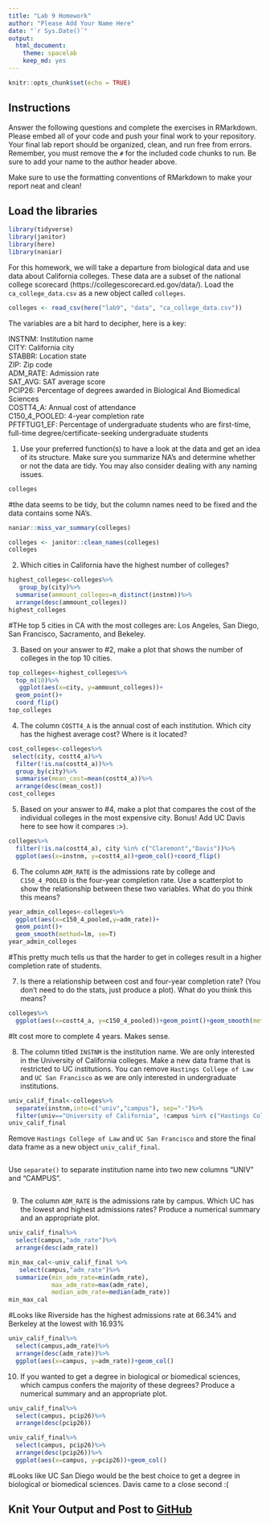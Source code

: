 ```yaml
---
title: "Lab 9 Homework"
author: "Please Add Your Name Here"
date: "`r Sys.Date()`"
output:
  html_document: 
    theme: spacelab
    keep_md: yes
---
```


```r
knitr::opts_chunk$set(echo = TRUE)
```

## Instructions
Answer the following questions and complete the exercises in RMarkdown. Please embed all of your code and push your final work to your repository. Your final lab report should be organized, clean, and run free from errors. Remember, you must remove the `#` for the included code chunks to run. Be sure to add your name to the author header above.  

Make sure to use the formatting conventions of RMarkdown to make your report neat and clean!  

## Load the libraries
```r
library(tidyverse)
library(janitor)
library(here)
library(naniar)
``` 

For this homework, we will take a departure from biological data and use data about California colleges. These data are a subset of the national college scorecard (https://collegescorecard.ed.gov/data/). Load the `ca_college_data.csv` as a new object called `colleges`.
```r
colleges <- read_csv(here("lab9", "data", "ca_college_data.csv"))
```

The variables are a bit hard to decipher, here is a key:  

INSTNM: Institution name  
CITY: California city  
STABBR: Location state  
ZIP: Zip code  
ADM_RATE: Admission rate  
SAT_AVG: SAT average score  
PCIP26: Percentage of degrees awarded in Biological And Biomedical Sciences  
COSTT4_A: Annual cost of attendance  
C150_4_POOLED: 4-year completion rate  
PFTFTUG1_EF: Percentage of undergraduate students who are first-time, full-time degree/certificate-seeking undergraduate students  

1. Use your preferred function(s) to have a look at the data and get an idea of its structure. Make sure you summarize NA's and determine whether or not the data are tidy. You may also consider dealing with any naming issues.
```r
colleges
```
#the data seems to be tidy, but the column names need to be fixed and the data contains some NA's.

```r
naniar::miss_var_summary(colleges)
```

```r
colleges <- janitor::clean_names(colleges)
colleges
```

2. Which cities in California have the highest number of colleges?
```r
highest_colleges<-colleges%>%
   group_by(city)%>%
  summarise(ammount_colleges=n_distinct(instnm))%>%
  arrange(desc(ammount_colleges))
highest_colleges
```
#THe top 5 cities in CA with the most colleges are: Los Angeles, San Diego, San Francisco, Sacramento, and Bekeley.

3. Based on your answer to #2, make a plot that shows the number of colleges in the top 10 cities.
```r
top_colleges<-highest_colleges%>%
  top_n(10)%>%
   ggplot(aes(x=city, y=ammount_colleges))+
  geom_point()+
  coord_flip()
top_colleges
```

4. The column `COSTT4_A` is the annual cost of each institution. Which city has the highest average cost? Where is it located?
```r
cost_colleges<-colleges%>%
 select(city, costt4_a)%>%
  filter(!is.na(costt4_a))%>%
  group_by(city)%>%
  summarise(mean_cost=mean(costt4_a))%>%
  arrange(desc(mean_cost))
cost_colleges
```
5. Based on your answer to #4, make a plot that compares the cost of the individual colleges in the most expensive city. Bonus! Add UC Davis here to see how it compares :>).
```r
colleges%>%
  filter(!is.na(costt4_a), city %in% c("Claremont","Davis"))%>%
  ggplot(aes(x=instnm, y=costt4_a))+geom_col()+coord_flip()
```

6. The column `ADM_RATE` is the admissions rate by college and `C150_4_POOLED` is the four-year completion rate. Use a scatterplot to show the relationship between these two variables. What do you think this means?
```r
year_admin_colleges<-colleges%>%
  ggplot(aes(x=c150_4_pooled,y=adm_rate))+
  geom_point()+
  geom_smooth(method=lm, se=T)
year_admin_colleges
```
#This pretty much tells us that the harder to get in colleges result in a higher completion rate of students.

7. Is there a relationship between cost and four-year completion rate? (You don't need to do the stats, just produce a plot). What do you think this means?
```r
colleges%>%
  ggplot(aes(x=costt4_a, y=c150_4_pooled))+geom_point()+geom_smooth(method=lm, se=T)
```
#It cost more to complete 4 years. Makes sense.

8. The column titled `INSTNM` is the institution name. We are only interested in the University of California colleges. Make a new data frame that is restricted to UC institutions. You can remove `Hastings College of Law` and `UC San Francisco` as we are only interested in undergraduate institutions.
```r
univ_calif_final<-colleges%>%
  separate(instnm,into=c("univ","campus"), sep="-")%>%
  filter(univ=="University of California", !campus %in% c("Hastings College of Law", "San Francisco"))
univ_calif_final
```

Remove `Hastings College of Law` and `UC San Francisco` and store the final data frame as a new object `univ_calif_final`.
```r

```

Use `separate()` to separate institution name into two new columns "UNIV" and "CAMPUS".
```r

```

9. The column `ADM_RATE` is the admissions rate by campus. Which UC has the lowest and highest admissions rates? Produce a numerical summary and an appropriate plot.
```r
univ_calif_final%>%
  select(campus,"adm_rate")%>%
  arrange(desc(adm_rate))
```

```r
min_max_cal<-univ_calif_final %>% 
   select(campus,"adm_rate")%>%
  summarize(min_adm_rate=min(adm_rate),
            max_adm_rate=max(adm_rate),
            median_adm_rate=median(adm_rate))
min_max_cal
```
#Looks like Riverside has the highest admissions rate at 66.34% and Berkeley at the lowest with 16.93%

```r
univ_calif_final%>%
  select(campus,adm_rate)%>%
  arrange(desc(adm_rate))%>%
  ggplot(aes(x=campus, y=adm_rate))+geom_col()
```

10. If you wanted to get a degree in biological or biomedical sciences, which campus confers the majority of these degrees? Produce a numerical summary and an appropriate plot.
```r
univ_calif_final%>%
  select(campus, pcip26)%>%
  arrange(desc(pcip26))
```

```r
univ_calif_final%>%
  select(campus, pcip26)%>%
  arrange(desc(pcip26))%>%
  ggplot(aes(x=campus, y=pcip26))+geom_col()
```
#Looks like UC San Diego would be the best choice to get a degree in biological or biomedical sciences. Davis came to a close second :(

## Knit Your Output and Post to [GitHub](https://github.com/FRS417-DataScienceBiologists)